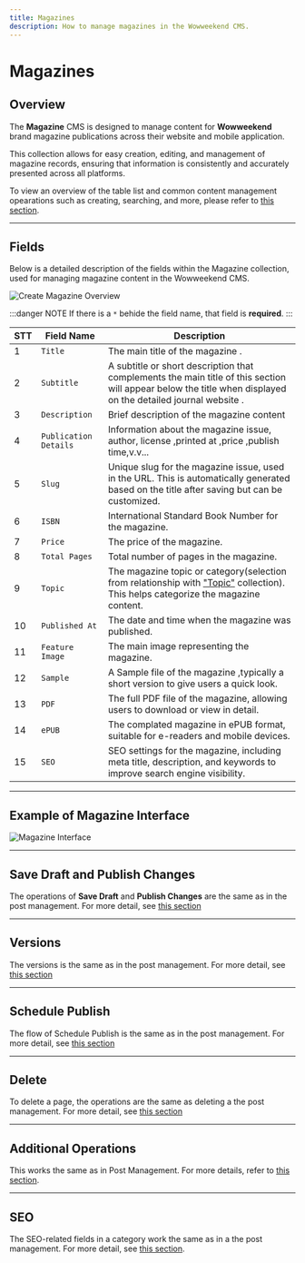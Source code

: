 ```yaml
---
title: Magazines
description: How to manage magazines in the Wowweekend CMS.
---
```


# Magazines

## Overview

The **Magazine** CMS is designed to manage content for **Wowweekend** brand magazine publications across their website and mobile application.

This collection allows for easy creation, editing, and management of magazine records, ensuring that information is consistently and accurately presented across all platforms.

To view an overview of the table list and common content management opearations such as creating, searching, and more, please refer to [this section](../getting-started/overview#collections).

---

## Fields

Below is a detailed description of the fields within the Magazine collection, used for managing magazine content in the Wowweekend CMS.

![Create Magazine Overview](https://wvn.hcm.ss.bfcplatform.vn/uploads/magazine_create.png)

:::danger NOTE
If there is a `*` behide the field name, that field is **required**.
:::

| STT | Field Name            | Description                                                                                                                                                  |
| --- | --------------------- | ------------------------------------------------------------------------------------------------------------------------------------------------------------ |
| 1   | `Title`               | The main title of the magazine .                                                                                                                             |
| 2   | `Subtitle`            | A subtitle or short description that complements the main title of this section will appear below the title when displayed on the detailed journal website . |
| 3   | `Description`         | Brief description of the magazine content                                                                                                                    |
| 4   | `Publication Details` | Information about the magazine issue, author, license ,printed at ,price ,publish time,v.v...                                                                |
| 5   | `Slug`                | Unique slug for the magazine issue, used in the URL. This is automatically generated based on the title after saving but can be customized.                  |
| 6   | `ISBN`                | International Standard Book Number for the magazine.                                                                                                         |
| 7   | `Price`               | The price of the magazine.                                                                                                                                   |
| 8   | `Total Pages `        | Total number of pages in the magazine.                                                                                                                       |
| 9   | `Topic`               | The magazine topic or category(selection from relationship with ["Topic"](/docs/magazines/topic) collection). This helps categorize the magazine content.    |
| 10  | `Published At `       | The date and time when the magazine was published.                                                                                                           |
| 11  | `Feature Image`       | The main image representing the magazine.                                                                                                                    |
| 12  | `Sample`              | A Sample file of the magazine ,typically a short version to give users a quick look.                                                                         |
| 13  | `PDF   `              | The full PDF file of the magazine, allowing users to download or view in detail.                                                                             |
| 14  | `ePUB  `              | The complated magazine in ePUB format, suitable for e-readers and mobile devices.                                                                            |
| 15  | `SEO   `              | SEO settings for the magazine, including meta title, description, and keywords to improve search engine visibility.                                          |

---

## Example of Magazine Interface

![Magazine Interface](https://wvn.hcm.ss.bfcplatform.vn/uploads/magazine_interface.png)

---

## Save Draft and Publish Changes

The operations of **Save Draft** and **Publish Changes** are the same as in the post management. For more detail, see [this section](../manage/posts#save-draft--publish-changes)

---

## Versions

The versions is the same as in the post management. For more detail, see [this section](../manage/posts#versions)

---

## Schedule Publish

The flow of Schedule Publish is the same as in the post management. For more detail, see [this section](../manage/posts#schedule-publish)

---

## Delete

To delete a page, the operations are the same as deleting a the post management. For more detail, see [this section](../manage/posts#delete)

---

## Additional Operations

This works the same as in Post Management. For more details, refer to [this section](/docs/manage/posts#additional-operations).

---

## SEO

The SEO-related fields in a category work the same as in a the post management. For more detail, see [this section](/docs/manage/posts#seo).
